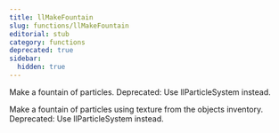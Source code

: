 ```yaml
---
title: llMakeFountain
slug: functions/llMakeFountain
editorial: stub
category: functions
deprecated: true
sidebar:
  hidden: true
---
```


<LSLFunction name="llMakeFountain"/>

Make a fountain of particles. Deprecated: Use llParticleSystem instead.

Make a fountain of particles using texture from the objects inventory. Deprecated: Use llParticleSystem instead.
